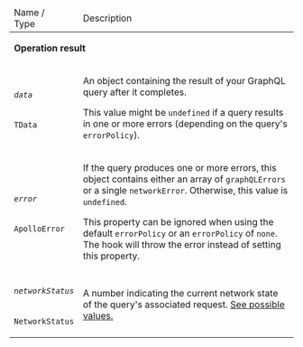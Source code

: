 <table class="field-table api-ref">

<thead>
  <tr>
    <td>Name /<br/>Type</td>
    <td>Description</td>
  </tr>
</thead>

<tbody>

<tr>
<td colspan="2">

**Operation result**

</td>
</tr>

<tr>
<td>

###### `data`

`TData`
</td>
<td>

An object containing the result of your GraphQL query after it completes.

This value might be `undefined` if a query results in one or more errors (depending on the query's `errorPolicy`).

</td>
</tr>

<tr>
<td>

###### `error`

`ApolloError`
</td>
<td>

If the query produces one or more errors, this object contains either an array of `graphQLErrors` or a single `networkError`. Otherwise, this value is `undefined`.

This property can be ignored when using the default `errorPolicy` or an `errorPolicy` of `none`. The hook will throw the error instead of setting this property.

</td>
</tr>

<tr>
<td>

###### `networkStatus`

`NetworkStatus`
</td>

<td>

A number indicating the current network state of the query's associated request. [See possible values.](https://github.com/apollographql/apollo-client/blob/d96f4578f89b933c281bb775a39503f6cdb59ee8/src/core/networkStatus.ts#L4)

</td>
</tr>

</tbody>
</table>
